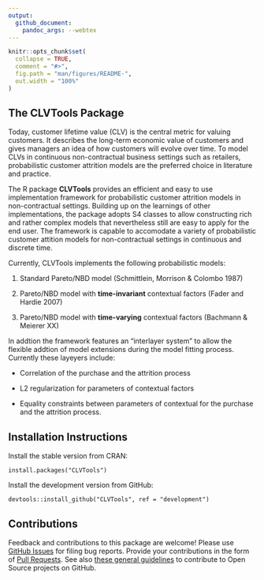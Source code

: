 ```yaml
---
output: 
  github_document:
    pandoc_args: --webtex
---
```


<!-- README.md is generated from README.Rmd. Please edit that file -->

```r
knitr::opts_chunk$set(
  collapse = TRUE,
  comment = "#>",
  fig.path = "man/figures/README-",
  out.width = "100%"
)
```

## The CLVTools Package

Today, customer lifetime value (CLV) is the central metric for valuing customers. It describes the long-term economic value of customers and gives managers an idea of how customers will evolve over time. To model CLVs in continuous non-contractual business settings such as retailers, probabilistic customer attrition models are the preferred choice in literature and practice. 

The R package **CLVTools** provides an efficient and easy to use implementation framework for probabilistic customer attrition models in non-contractual settings. Building up on the learnings of other implementations, the package adopts S4 classes to allow constructing rich and rather complex models that nevertheless still are easy to apply for the end user.
The framework is capable to accomodate a variety of probabilistic customer attition models for non-contractual settings in continuous and discrete time.

Currently, CLVTools implements the following probabilistic models:

(1) Standard Pareto/NBD model (Schmittlein, Morrison & Colombo 1987)

(2) Pareto/NBD model with **time-invariant** contextual factors (Fader and Hardie 2007)

(3) Pareto/NBD model with **time-varying** contextual factors (Bachmann & Meierer XX)

 In addtion the framework features an "interlayer system" to allow the flexible addtion of model extensions during the model fitting process. Currently these layeyers include:

- Correlation of the purchase and the attrition process

- L2 regularization for parameters of contextual factors

- Equality constraints between parameters of contextual for the purchase and the attrition process.



## Installation Instructions
Install the stable version from CRAN:
     
```
install.packages("CLVTools")
```

Install the development version from GitHub:
```
devtools::install_github("CLVTools", ref = "development")
```

## Contributions

Feedback and contributions to this package are welcome! Please use [GitHub Issues](https://github.com/bachmannpatrick/CLVTools2/issues) for filing bug reports. Provide your contributions in the form of [Pull Requests](https://help.github.com/articles/about-pull-requests/). See also [these general guidelines](https://guides.github.com/activities/contributing-to-open-source/#contributing) to contribute to Open Source projects on GitHub.
